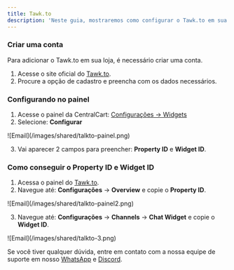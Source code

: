 ```yaml
---
title: Tawk.to
description: 'Neste guia, mostraremos como configurar o Tawk.to em sua loja.'
---
```


### Criar uma conta
Para adicionar o Tawk.to em sua loja, é necessário criar uma conta.

1. Acesse o site oficial do [Tawk.to](https://www.tawk.to).
2. Procure a opção de cadastro e preencha com os dados necessários.

### Configurando no painel
1. Acesse o painel da CentralCart: [Configurações -> Widgets](https://app.centralcart.com.br/settings/widget)
2. Selecione: **Configurar**

<Frame>
  ![Email](/images/shared/talkto-painel.png)
</Frame>

3. Vai aparecer 2 campos para preencher: **Property ID** e **Widget ID**.

### Como conseguir o Property ID e Widget ID

1. Acessa o painel do [Tawk.to](dashboard.tawk.to/).
2. Navegue até: **Configurações** -> **Overview** e copie o **Property ID**.

<Frame>
  ![Email](/images/shared/talkto-painel2.png)
</Frame>

3. Navegue até: **Configurações** -> **Channels** -> **Chat Widget** e copie o **Widget ID**.

<Frame>
  ![Email](/images/shared/talkto-3.png)
</Frame>

<Check>Se você tiver qualquer dúvida, entre em contato com a nossa equipe de suporte
em nosso [WhatsApp](https://api.whatsapp.com/send/?phone=5515992647447&text=Ol%C3%A1%2C+tenho+d%C3%BAvidas+sobre+a+CentralCart&type=phone_number&app_absent=0) 
e [Discord](https://centralcart.com.br/discord).</Check>

